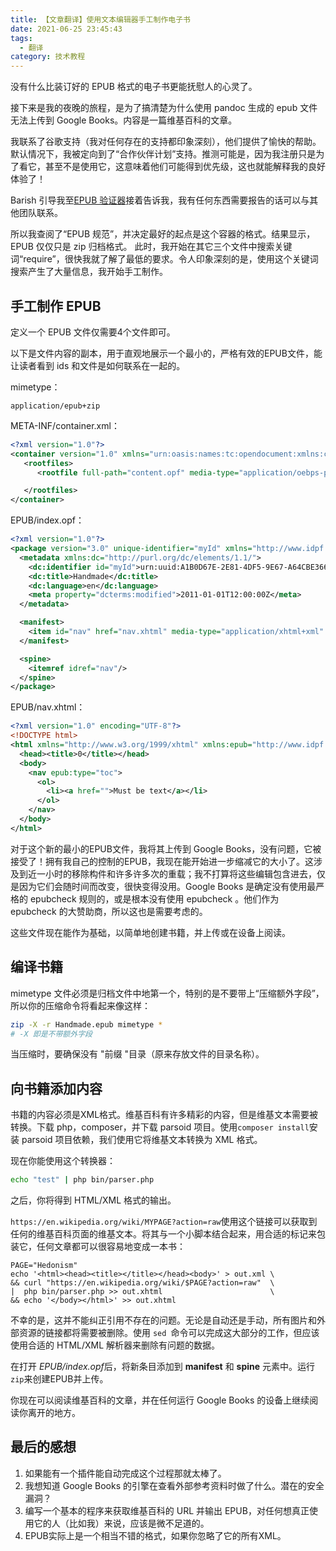 ```yaml
---
title: 【文章翻译】使用文本编辑器手工制作电子书
date: 2021-06-25 23:45:43
tags:
  - 翻译
category: 技术教程
---
```


没有什么比装订好的 EPUB 格式的电子书更能抚慰人的心灵了。

接下来是我的夜晚的旅程，是为了搞清楚为什么使用 pandoc 生成的 epub 文件无法上传到 Google Books。内容是一篇维基百科的文章。

我联系了谷歌支持（我对任何存在的支持都印象深刻），他们提供了愉快的帮助。默认情况下，我被定向到了“合作伙伴计划”支持。推测可能是，因为我注册只是为了看它，甚至不是使用它，这意味着他们可能得到优先级，这也就能解释我的良好体验了！

Barish 引导我至[EPUB 验证器](https://github.com/w3c/epubcheck)接着告诉我，我有任何东西需要报告的话可以与其他团队联系。

所以我查阅了“EPUB 规范”，并决定最好的起点是这个容器的格式。结果显示，EPUB 仅仅只是 zip 归档格式。 此时，我开始在其它三个文件中搜索关键词“require”，很快我就了解了最低的要求。令人印象深刻的是，使用这个关键词搜索产生了大量信息，我开始手工制作。

## 手工制作 EPUB

定义一个 EPUB 文件仅需要4个文件即可。

以下是文件内容的副本，用于直观地展示一个最小的，严格有效的EPUB文件，能让读者看到 ids 和文件是如何联系在一起的。

mimetype：

```shell
application/epub+zip
```

META-INF/container.xml：

```xml
<?xml version="1.0"?>
<container version="1.0" xmlns="urn:oasis:names:tc:opendocument:xmlns:container">
   <rootfiles>
      <rootfile full-path="content.opf" media-type="application/oebps-package+xml"/>

   </rootfiles>
</container>
```

EPUB/index.opf：

```xml
<?xml version="1.0"?>
<package version="3.0" unique-identifier="myId" xmlns="http://www.idpf.org/2007/opf">
  <metadata xmlns:dc="http://purl.org/dc/elements/1.1/">
    <dc:identifier id="myId">urn:uuid:A1B0D67E-2E81-4DF5-9E67-A64CBE366809</dc:identifier>
    <dc:title>Handmade</dc:title>
    <dc:language>en</dc:language>
    <meta property="dcterms:modified">2011-01-01T12:00:00Z</meta>
  </metadata>

  <manifest>
    <item id="nav" href="nav.xhtml" media-type="application/xhtml+xml" properties="nav" />
  </manifest>

  <spine>
    <itemref idref="nav"/>
  </spine>
</package>
```

EPUB/nav.xhtml：

```xml
<?xml version="1.0" encoding="UTF-8"?>
<!DOCTYPE html>
<html xmlns="http://www.w3.org/1999/xhtml" xmlns:epub="http://www.idpf.org/2007/ops" xml:lang="en-CA">
  <head><title>0</title></head>
  <body>
    <nav epub:type="toc">
      <ol>
        <li><a href="">Must be text</a></li>
      </ol>
    </nav>
  </body>
</html>
```

对于这个新的最小的EPUB文件，我将其上传到 Google Books，没有问题，它被接受了！拥有我自己的控制的EPUB，我现在能开始进一步缩减它的大小了。这涉及到近一小时的移除构件和许多许多次的重载；我不打算将这些编辑包含进去，仅是因为它们会随时间而改变，很快变得没用。Google Books 是确定没有使用最严格的 epubcheck 规则的，或是根本没有使用 epubcheck 。他们作为 epubcheck 的大赞助商，所以这也是需要考虑的。

这些文件现在能作为基础，以简单地创建书籍，并上传或在设备上阅读。

## 编译书籍

mimetype 文件必须是归档文件中地第一个，特别的是不要带上“压缩额外字段”，所以你的压缩命令将看起来像这样：

```bash
zip -X -r Handmade.epub mimetype *
# -X 即是不带额外字段
```

当压缩时，要确保没有 "前缀 "目录（原来存放文件的目录名称）。

## 向书籍添加内容

书籍的内容必须是XML格式。维基百科有许多精彩的内容，但是维基文本需要被转换。下载 php，composer，并下载 parsoid 项目。使用`composer install`安装 parsoid 项目依赖，我们使用它将维基文本转换为 XML 格式。

现在你能使用这个转换器：

```bash
echo "test" | php bin/parser.php
```

之后，你将得到 HTML/XML 格式的输出。

`https://en.wikipedia.org/wiki/MYPAGE?action=raw`使用这个链接可以获取到任何的维基百科页面的维基文本。将其与一个小脚本结合起来，用合适的标记来包装它，任何文章都可以很容易地变成一本书：

```shell
PAGE="Hedonism"
echo '<html><head><title></title></head><body>' > out.xml \
&& curl "https://en.wikipedia.org/wiki/$PAGE?action=raw"  \
|  php bin/parser.php >> out.xhtml                        \
&& echo '</body></html>' >> out.xhtml
```

不幸的是，这并不能纠正引用不存在的问题。无论是自动还是手动，所有图片和外部资源的链接都将需要被删除。使用 `sed `命令可以完成这大部分的工作，但应该使用合适的 HTML/XML
解析器来删除有问题的数据。

在打开 *EPUB/index.opf*后，将新条目添加到 **manifest** 和 **spine** 元素中。运行`zip`来创建EPUB并上传。

你现在可以阅读维基百科的文章，并在任何运行 Google Books 的设备上继续阅读你离开的地方。

## 最后的感想

1. 如果能有一个插件能自动完成这个过程那就太棒了。
2. 我想知道 Google Books 的引擎在查看外部参考资料时做了什么。潜在的安全漏洞？
3. 编写一个基本的程序来获取维基百科的 URL 并输出 EPUB，对任何想真正使用它的人（比如我）来说，应该是微不足道的。
4. EPUB实际上是一个相当不错的格式，如果你忽略了它的所有XML。
